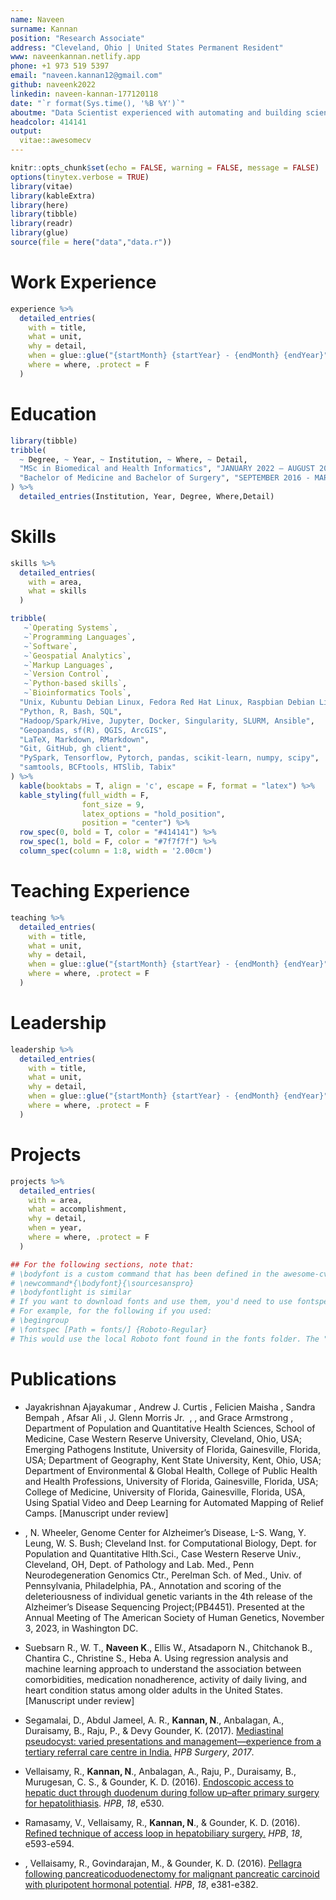 ---
name: Naveen
surname: Kannan
position: "Research Associate"
address: "Cleveland, Ohio | United States Permanent Resident"
www: naveenkannan.netlify.app
phone: +1 973 519 5397
email: "naveen.kannan12@gmail.com"
github: naveenk2022
linkedin: naveen-kannan-177120118
date: "`r format(Sys.time(), '%B %Y')`"
aboutme: "Data Scientist experienced with automating and building scientific workflows, data analysis, visualization and Data Engineering. I have a strong passion for innovation and problem solving. I enjoy learning new skills and blogging about them on my website."
headcolor: 414141
output: 
  vitae::awesomecv
---
```{r setup, include=FALSE}
knitr::opts_chunk$set(echo = FALSE, warning = FALSE, message = FALSE)
options(tinytex.verbose = TRUE)
library(vitae)
library(kableExtra)
library(here)
library(tibble)
library(readr)
library(glue)
source(file = here("data","data.r"))
```

# Work Experience   

```{r Research, results = "asis"}
experience %>%
  detailed_entries(
    with = title,
    what = unit,
    why = detail,
    when = glue::glue("{startMonth} {startYear} - {endMonth} {endYear}",.na = ""),
    where = where, .protect = F
  )
```

# Education

```{r}
library(tibble)
tribble(
  ~ Degree, ~ Year, ~ Institution, ~ Where, ~ Detail,
  "MSc in Biomedical and Health Informatics", "JANUARY 2022 – AUGUST 2023", "Case Western Reserve University", "Cleveland, Ohio","GPA-3.9" ,
  "Bachelor of Medicine and Bachelor of Surgery", "SEPTEMBER 2016 - MARCH 2020", "Madras Medical College", "Chennai, India","GPA-4.0" 
) %>% 
  detailed_entries(Institution, Year, Degree, Where,Detail)
```

# Skills 

```{r SKILLS}

skills %>%
  detailed_entries(
    with = area,
    what = skills
  )

```

```{r skills, eval=FALSE, include=FALSE, results='markup'}
tribble(
   ~`Operating Systems`, 
   ~`Programming Languages`,
   ~`Software`,
   ~`Geospatial Analytics`,
   ~`Markup Languages`,
   ~`Version Control`,
   ~`Python-based skills`,
   ~`Bioinformatics Tools`,
  "Unix, Kubuntu Debian Linux, Fedora Red Hat Linux, Raspbian Debian Linux, Windows 11",
  "Python, R, Bash, SQL",
  "Hadoop/Spark/Hive, Jupyter, Docker, Singularity, SLURM, Ansible",
  "Geopandas, sf(R), QGIS, ArcGIS",
  "LaTeX, Markdown, RMarkdown",
  "Git, GitHub, gh client",
  "PySpark, Tensorflow, Pytorch, pandas, scikit-learn, numpy, scipy",
  "samtools, BCFtools, HTSlib, Tabix"
) %>%
  kable(booktabs = T, align = 'c', escape = F, format = "latex") %>%
  kable_styling(full_width = F, 
                font_size = 9, 
                latex_options = "hold_position", 
                position = "center") %>% 
  row_spec(0, bold = T, color = "#414141") %>% 
  row_spec(1, bold = F, color = "#7f7f7f") %>% 
  column_spec(column = 1:8, width = '2.00cm')
```

# Teaching Experience

```{r Teaching, results = "asis"}

teaching %>%
  detailed_entries(
    with = title,
    what = unit,
    why = detail,
    when = glue::glue("{startMonth} {startYear} - {endMonth} {endYear}",.na = ""),
    where = where, .protect = F
  )

```

# Leadership

```{r Leadership, results = "asis"}

leadership %>%
  detailed_entries(
    with = title,
    what = unit,
    why = detail,
    when = glue::glue("{startMonth} {startYear} - {endMonth} {endYear}",.na = ""),
    where = where, .protect = F
  )

```

# Projects

```{r PROJECTS}

projects %>%
  detailed_entries(
    with = area,
    what = accomplishment,
    why = detail,
    when = year,
    where = where, .protect = F
  )

```


```{r}
## For the following sections, note that:
# \bodyfont is a custom command that has been defined in the awesome-cv.cls file.
# \newcommand*{\bodyfont}{\sourcesanspro} 
# \bodyfontlight is similar
# If you want to download fonts and use them, you'd need to use fontspec
# For example, for the following if you used:
# \begingroup
# \fontspec [Path = fonts/] {Roboto-Regular}
# This would use the local Roboto font found in the fonts folder. The "/" IS NOT OPTIONAL.

```


# Publications

\begingroup
\bodyfontlight

-   \small Jayakrishnan Ajayakumar \textsuperscript{a}, Andrew J. Curtis \textsuperscript{a} , Felicien Maisha \textsuperscript{b} , Sandra Bempah \textsuperscript{c} , Afsar Ali \textsuperscript{b,d} , J. Glenn Morris Jr. \textsuperscript{b,e} , \textbf{Naveen Kannan} \textsuperscript{a} , and Grace Armstrong \textsuperscript{a}, \textsuperscript{a}Department of Population and Quantitative Health Sciences, School of Medicine, Case Western Reserve University, Cleveland, Ohio, USA; \textsuperscript{b}Emerging Pathogens Institute, University of Florida, Gainesville, Florida, USA; \textsuperscript{c}Department of Geography, Kent State University, Kent, Ohio, USA; \textsuperscript{d}Department of Environmental & Global Health, College of Public Health and Health Professions, University of Florida, Gainesville, Florida, USA; \textsuperscript{e}College of Medicine, University of Florida, Gainesville, Florida, USA, Using Spatial Video and Deep Learning for Automated Mapping of Relief Camps. [Manuscript under review]

\endgroup

\begingroup
\bodyfontlight

-   \small \textbf{N. Kannan}\textsuperscript{1}, N. Wheeler\textsuperscript{1}, Genome Center for Alzheimer's Disease, L-S. Wang\textsuperscript{2}, Y. Leung\textsuperscript{2}, W. S.
Bush\textsuperscript{1}; \textsuperscript{1}Cleveland Inst. for Computational Biology, Dept. for Population and Quantitative Hlth.Sci., Case Western Reserve Univ., Cleveland, OH, \textsuperscript{2}Dept. of Pathology and Lab. Med., Penn Neurodegeneration Genomics Ctr., Perelman Sch. of Med., Univ. of Pennsylvania, Philadelphia, PA., Annotation and scoring of the deleteriousness of individual genetic variants in the 4th release of the Alzheimer’s Disease Sequencing Project;(PB4451). Presented at the Annual Meeting of The American Society of Human Genetics, November 3, 2023, in Washington DC.

\endgroup

\begingroup
\bodyfontlight

-   \small Suebsarn R., W. T., **Naveen K**., Ellis W., Atsadaporn N., Chitchanok B., Chantira C., Christine S., Heba A. Using regression analysis and machine learning approach to understand the association between comorbidities, medication nonadherence, activity of daily living, and heart condition status among older adults in the United States. [Manuscript under review]

\endgroup

\begingroup
\bodyfontlight

-   \small Segamalai, D., Abdul Jameel, A. R., **Kannan, N**., Anbalagan, A., Duraisamy, B., Raju, P., & Devy Gounder, K. (2017). [Mediastinal pseudocyst: varied presentations and management---experience from a tertiary referral care centre in India.](https://downloads.hindawi.com/archive/2017/5247626.pdf) *HPB Surgery*, *2017*.

\endgroup

\begingroup
\bodyfontlight


-   \small Vellaisamy, R., **Kannan, N**., Anbalagan, A., Raju, P., Duraisamy, B., Murugesan, C. S., & Gounder, K. D. (2016). [Endoscopic access to hepatic duct through duodenum during follow up--after primary surgery for hepatolithiasis](https://hpbonline.org/article/S1365-182X(16)31428-9/fulltext). *HPB*, *18*, e530.

\endgroup

\begingroup
\bodyfontlight

-   \small Ramasamy, V., Vellaisamy, R., **Kannan, N**., & Gounder, K. D. (2016). [Refined technique of access loop in hepatobiliary surgery.](https://hpbonline.org/article/S1365-182X(16)31598-2/abstract) *HPB*, *18*, e593-e594.

\endgroup

\begingroup
\bodyfontlight

-   \small \textbf{Kannan, N.}, Vellaisamy, R., Govindarajan, M., & Gounder, K. D. (2016). [Pellagra following pancreaticoduodenectomy for malignant pancreatic carcinoid with pluripotent hormonal potential](https://www.hpbonline.org/article/S1365-182X(16)31013-9/fulltext). *HPB*, *18*, e381-e382.

\endgroup


   

